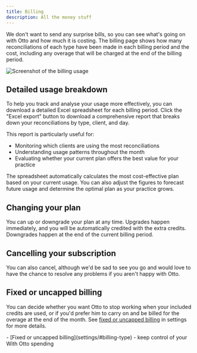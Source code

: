 ```yaml
---
title: Billing
description: All the money stuff
---
```



We don't want to send any surprise bills, so you can see what's going on with Otto and how much it is costing. The billing page shows how many reconciliations of each type have been made in each billing period and the cost, including any overage that will be charged at the end of the billing period.

<Image src={usageImage} alt="Screenshot of the billing usage" />

## Detailed usage breakdown

To help you track and analyse your usage more effectively, you can download a detailed Excel spreadsheet for each billing period. Click the "Excel export" button to download a comprehensive report that breaks down your reconciliations by type, client, and day.

This report is particularly useful for:

- Monitoring which clients are using the most reconciliations
- Understanding usage patterns throughout the month
- Evaluating whether your current plan offers the best value for your practice

The spreadsheet automatically calculates the most cost-effective plan based on your current usage. You can also adjust the figures to forecast future usage and determine the optimal plan as your practice grows.

## Changing your plan

You can up or downgrade your plan at any time. Upgrades happen immediately, and you will be automatically credited with the extra credits. Downgrades happen at the end of the current billing period.

## Cancelling your subscription

You can also cancel, although we'd be sad to see you go and would love to have the chance to resolve any problems if you aren't happy with Otto.

## Fixed or uncapped billing

You can decide whether you want Otto to stop working when your included credits are used, or if you'd prefer him to carry on and be billed for the overage at the end of the month. See [fixed or uncapped billing](settings/#billing-type) in settings for more details.

<Aside type="tip" title="Related pages">
  - [Fixed or uncapped billing](settings/#billing-type) - keep control of your
  With Otto spending
</Aside>
